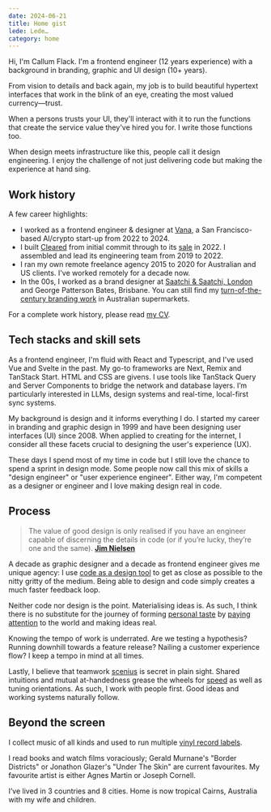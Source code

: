```yaml
---
date: 2024-06-21
title: Home gist
lede: Lede…
category: home
---
```


Hi, I'm Callum Flack. I'm a frontend engineer (12 years experience) with a background in branding, graphic and UI design (10+ years).

From vision to details and back again, my job is to build beautiful hypertext interfaces that work in the blink of an eye, creating the most valued currency—trust.

When a persons trusts your UI, they'll interact with it to run the functions that create the service value they've hired you for. I write those functions too.

When design meets infrastructure like this, people call it design engineering. I enjoy the challenge of not just delivering code but making the experience at hand sing.

<Available />

<Contact />

## Work history

A few career highlights:

- I worked as a frontend engineer & designer at [Vana](vana), a San Francisco-based AI/crypto start-up from 2022 to 2024.
- I built [Cleared](https://getcleared.com/) from initial commit through to its [sale](https://www.crunchbase.com/acquisition/femd-acquires-cleared--a1f894e0) in 2022. I assembled and lead its engineering team from 2019 to 2022.
- I ran my own remote freelance agency 2015 to 2020 for Australian and US clients. I've worked remotely for a decade now.
- In the 00s, I worked as a brand designer at [Saatchi & Saatchi, London](https://saatchi.co.uk/) and George Patterson Bates, Brisbane. You can still find my [turn-of-the-century branding work](breaka) in Australian supermarkets.

For a complete work history, please read [my CV](/CallumFlackCV2024.pdf).

## Tech stacks and skill sets

As a frontend engineer, I'm fluid with React and Typescript, and I've used Vue and Svelte in the past. My go-to frameworks are Next, Remix and TanStack Start. HTML and CSS are givens. I use tools like TanStack Query and Server Components to bridge the network and database layers. I’m particularly interested in LLMs, design systems and real-time, local-first sync systems.

My background is design and it informs everything I do. I started my career in branding and graphic design in 1999 and have been designing user interfaces (UI) since 2008. When applied to creating for the internet, I consider all these facets crucial to designing the user's experience (UX).

These days I spend most of my time in code but I still love the chance to spend a sprint in design mode. Some people now call this mix of skills a "design engineer" or "user experience engineer". Either way, I'm competent as a designer or engineer and I love making design real in code.

## Process

> The value of good design is only realised if you have an engineer capable of discerning the details in code (or if you’re lucky, they’re one and the same).
> **[Jim Nielsen](https://twitter.com/jimniels/status/1623568177635667969)**

A decade as graphic designer and a decade as frontend engineer gives me unique agency: I use [code as a design tool](/designers-should-code) to get as close as possible to the nitty gritty of the medium. Being able to design and code simply creates a much faster feedback loop.

Neither code nor design is the point. Materialising ideas is. As such, I think there is no substitute for the journey of forming [personal taste](/the-matter-of-taste) by [paying attention](/the-instantaneous-language-of-beauty) to the world and making ideas real.

Knowing the tempo of work is underrated. Are we testing a hypothesis? Running downhill towards a feature release? Nailing a customer experience flow? I keep a tempo in mind at all times.

Lastly, I believe that teamwork [scenius](/creativity-starts-with-love-and-theft) is secret in plain sight. Shared intuitions and mutual at-handedness grease the wheels for [speed](https://twitter.com/patrickc/status/1380556517208825856) as well as tuning orientations. As such, I work with people first. Good ideas and working systems naturally follow.

## Beyond the screen

I collect music of all kinds and used to run multiple [vinyl record labels](https://www.discogs.com/artist/2452856-Callum-Flack).

I read books and watch films voraciously; Gerald Murnane's "Border Districts" or Jonathon Glazer's "Under The Skin" are current favourites. My favourite artist is either Agnes Martin or Joseph Cornell.

I’ve lived in 3 countries and 8 cities. Home is now tropical Cairns, Australia with my wife and children.
